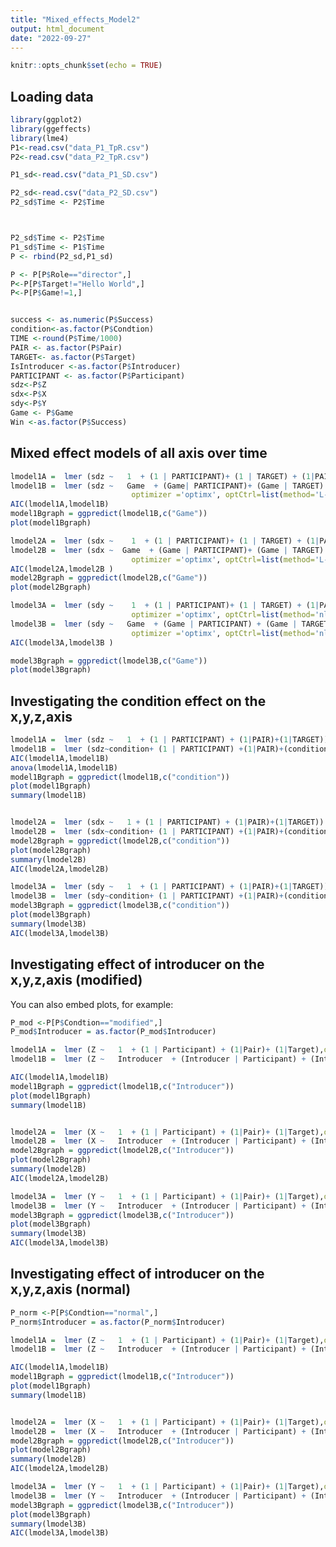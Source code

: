 ```yaml
---
title: "Mixed_effects_Model2"
output: html_document
date: "2022-09-27"
---
```


```r
knitr::opts_chunk$set(echo = TRUE)
```

## Loading data


```r
library(ggplot2)
library(ggeffects)
library(lme4)
P1<-read.csv("data_P1_TpR.csv")
P2<-read.csv("data_P2_TpR.csv")

P1_sd<-read.csv("data_P1_SD.csv")

P2_sd<-read.csv("data_P2_SD.csv")
P2_sd$Time <- P2$Time



P2_sd$Time <- P2$Time
P1_sd$Time <- P1$Time
P <- rbind(P2_sd,P1_sd)

P <- P[P$Role=="director",]
P<-P[P$Target!="Hello World",]
P<-P[P$Game!=1,]


success <- as.numeric(P$Success)
condition<-as.factor(P$Condtion)
TIME <-round(P$Time/1000)
PAIR <- as.factor(P$Pair)
TARGET<- as.factor(P$Target)
IsIntroducer <-as.factor(P$Introducer)
PARTICIPANT <- as.factor(P$Participant)
sdz<-P$Z
sdx<-P$X
sdy<-P$Y
Game <- P$Game
Win <-as.factor(P$Success)
```

## Mixed effect models of all axis over time 


```r
lmodel1A =  lmer (sdz ~   1  + (1 | PARTICIPANT)+ (1 | TARGET) + (1|PAIR), control = lmerControl(  optimizer ='optimx', optCtrl=list(method='L-BFGS-B')) )
lmodel1B =  lmer (sdz ~   Game  + (Game| PARTICIPANT)+ (Game | TARGET) + (Game|PAIR),control = lmerControl(
                           optimizer ='optimx', optCtrl=list(method='L-BFGS-B')) )
AIC(lmodel1A,lmodel1B)
model1Bgraph = ggpredict(lmodel1B,c("Game"))
plot(model1Bgraph)

lmodel2A =  lmer (sdx ~    1  + (1 | PARTICIPANT)+ (1 | TARGET) + (1|PAIR), control = lmerControl(optimizer ='optimx', optCtrl=list(method='L-BFGS-B')))
lmodel2B =  lmer (sdx ~  Game  + (Game | PARTICIPANT)+ (Game | TARGET) + (Game|PAIR),control = lmerControl(
                           optimizer ='optimx', optCtrl=list(method='L-BFGS-B')))
AIC(lmodel2A,lmodel2B )
model2Bgraph = ggpredict(lmodel2B,c("Game"))
plot(model2Bgraph)

lmodel3A =  lmer (sdy ~    1  + (1 | PARTICIPANT)+ (1 | TARGET) + (1|PAIR), control = lmerControl(
                           optimizer ='optimx', optCtrl=list(method='nlminb')))
lmodel3B =  lmer (sdy ~   Game  + (Game | PARTICIPANT) + (Game | TARGET) + (Game|PAIR),control = lmerControl(
                           optimizer ='optimx', optCtrl=list(method='nlminb')))
AIC(lmodel3A,lmodel3B )

model3Bgraph = ggpredict(lmodel3B,c("Game"))
plot(model3Bgraph)


```




## Investigating the condition effect on the x,y,z,axis

```r

lmodel1A =  lmer (sdz ~   1  + (1 | PARTICIPANT) + (1|PAIR)+(1|TARGET))
lmodel1B =  lmer (sdz~condition+ (1 | PARTICIPANT) +(1|PAIR)+(condition|TARGET))
AIC(lmodel1A,lmodel1B)
anova(lmodel1A,lmodel1B)
model1Bgraph = ggpredict(lmodel1B,c("condition"))
plot(model1Bgraph)
summary(lmodel1B)


lmodel2A =  lmer (sdx ~   1 + (1 | PARTICIPANT) + (1|PAIR)+(1|TARGET))
lmodel2B =  lmer (sdx~condition+ (1 | PARTICIPANT) +(1|PAIR)+(condition|TARGET))
model2Bgraph = ggpredict(lmodel2B,c("condition"))
plot(model2Bgraph)
summary(lmodel2B)
AIC(lmodel2A,lmodel2B)

lmodel3A =  lmer (sdy ~   1  + (1 | PARTICIPANT) + (1|PAIR)+(1|TARGET))
lmodel3B =  lmer (sdy~condition+ (1 | PARTICIPANT) +(1|PAIR)+(condition|TARGET))
model3Bgraph = ggpredict(lmodel3B,c("condition"))
plot(model3Bgraph)
summary(lmodel3B)
AIC(lmodel3A,lmodel3B)

```

## Investigating effect of introducer on the x,y,z,axis (modified)


You can also embed plots, for example:

```r
P_mod <-P[P$Condtion=="modified",]
P_mod$Introducer = as.factor(P_mod$Introducer)

lmodel1A =  lmer (Z ~   1  + (1 | Participant) + (1|Pair)+ (1|Target),data = P_mod)
lmodel1B =  lmer (Z ~   Introducer  + (Introducer | Participant) + (Introducer|Pair)+ (Introducer|Target),data = P_mod)

AIC(lmodel1A,lmodel1B)
model1Bgraph = ggpredict(lmodel1B,c("Introducer"))
plot(model1Bgraph)
summary(lmodel1B)


lmodel2A =  lmer (X ~   1  + (1 | Participant) + (1|Pair)+ (1|Target),data = P_mod)
lmodel2B =  lmer (X ~   Introducer  + (Introducer | Participant) + (Introducer|Pair)+ (Introducer|Target),data = P_mod)
model2Bgraph = ggpredict(lmodel2B,c("Introducer"))
plot(model2Bgraph)
summary(lmodel2B)
AIC(lmodel2A,lmodel2B)

lmodel3A =  lmer (Y ~   1  + (1 | Participant) + (1|Pair)+ (1|Target),data = P_mod)
lmodel3B =  lmer (Y ~   Introducer  + (Introducer | Participant) + (Introducer|Pair)+ (Introducer|Target),data = P_mod)
model3Bgraph = ggpredict(lmodel3B,c("Introducer"))
plot(model3Bgraph)
summary(lmodel3B)
AIC(lmodel3A,lmodel3B)


```


## Investigating effect of introducer on the x,y,z,axis (normal)


```r
P_norm <-P[P$Condtion=="normal",]
P_norm$Introducer = as.factor(P_norm$Introducer)

lmodel1A =  lmer (Z ~   1  + (1 | Participant) + (1|Pair)+ (1|Target),data = P_norm)
lmodel1B =  lmer (Z ~   Introducer  + (Introducer | Participant) + (Introducer|Pair)+ (Introducer|Target),data = P_norm)

AIC(lmodel1A,lmodel1B)
model1Bgraph = ggpredict(lmodel1B,c("Introducer"))
plot(model1Bgraph)
summary(lmodel1B)


lmodel2A =  lmer (X ~   1  + (1 | Participant) + (1|Pair)+ (1|Target),data = P_norm)
lmodel2B =  lmer (X ~   Introducer  + (Introducer | Participant) + (Introducer|Pair)+ (Introducer|Target),data = P_norm)
model2Bgraph = ggpredict(lmodel2B,c("Introducer"))
plot(model2Bgraph)
summary(lmodel2B)
AIC(lmodel2A,lmodel2B)

lmodel3A =  lmer (Y ~   1  + (1 | Participant) + (1|Pair)+ (1|Target),data = P_norm)
lmodel3B =  lmer (Y ~   Introducer  + (Introducer | Participant) + (Introducer|Pair)+ (Introducer|Target),data = P_norm)
model3Bgraph = ggpredict(lmodel3B,c("Introducer"))
plot(model3Bgraph)
summary(lmodel3B)
AIC(lmodel3A,lmodel3B)


```
